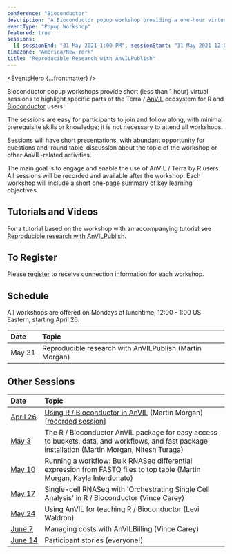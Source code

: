 ```yaml
---
conference: "Bioconductor"
description: "A Bioconductor popup workshop providing a one-hour virtual session to highlight specific parts of the Terra / AnVIL ecosystem for R and Bioconductor users."
eventType: "Popup Workshop"
featured: true
sessions:
  [{ sessionEnd: "31 May 2021 1:00 PM", sessionStart: "31 May 2021 12:00 PM" }]
timezone: "America/New_York"
title: "Reproducible Research with AnVILPublish"
---
```


<EventsHero {...frontmatter} />

Bioconductor popup workshops provide short (less than 1 hour) virtual sessions to highlight specific parts of the Terra / [AnVIL][1] ecosystem for R and [Bioconductor][2] users.

The sessions are easy for participants to join and follow along, with minimal prerequisite skills or knowledge; it is not necessary to attend all workshops.

Sessions will have short presentations, with abundant opportunity for questions and ‘round table’ discussion about the topic of the workshop or other AnVIL-related activities.

The main goal is to engage and enable the use of AnVIL / Terra by R users. All sessions will be recorded and available after the workshop. Each workshop will include a short one-page summary of key learning objectives.

## Tutorials and Videos

For a tutorial based on the workshop with an accompanying tutorial see [Reproducible research with AnVILPublish](/learn/data-analysts/reproducible-research-with-anvilpublish).

## To Register

Please [register][3] to receive connection information for each workshop.

## Schedule

All workshops are offered on Mondays at lunchtime, 12:00 - 1:00 US Eastern, starting April 26.

| Date                | Topic                                                   |
| :------------------ | :------------------------------------------------------ |
| <nobr>May 31</nobr> | Reproducible research with AnVILPublish (Martin Morgan) |

## Other Sessions

| Date                       | Topic                                                                                                                                            |
| :------------------------- | :----------------------------------------------------------------------------------------------------------------------------------------------- |
| <nobr>[April 26][6]</nobr> | [Using R / Bioconductor in AnVIL][4] (Martin Morgan) [[recorded session][5]]                                                                     |
| <nobr>[May 3][7]</nobr>    | The R / Bioconductor AnVIL package for easy access to buckets, data, and workflows, and fast package installation (Martin Morgan, Nitesh Turaga) |
| <nobr>[May 10][8]</nobr>   | Running a workflow: Bulk RNASeq differential expression from FASTQ files to top table (Martin Morgan, Kayla Interdonato)                         |
| <nobr>[May 17][9]</nobr>   | Single-cell RNASeq with 'Orchestrating Single Cell Analysis' in R / Bioconductor (Vince Carey)                                                   |
| <nobr>[May 24][10]</nobr>  | Using AnVIL for teaching R / Bioconductor (Levi Waldron)                                                                                         |
| <nobr>[June 7][11]</nobr>  | Managing costs with AnVILBilling (Vince Carey)                                                                                                   |
| <nobr>[June 14][12]</nobr> | Participant stories (everyone!)                                                                                                                  |

[1]: /
[2]: https://bioconductor.org/
[3]: https://docs.google.com/forms/d/e/1FAIpQLSeHwGfafpqKrOuEjySF8-DW6UrKWkN5N24GYwQVpiDhYw48DA/viewform
[4]: https://docs.google.com/document/d/18aNzWpt55I-dni9l0IZTB2G3oDOU4X07PyKGXFGyb40/edit
[5]: https://www.youtube.com/watch?v=8Ccj__2GqJ4
[6]: /events/bioconductor-popup-workshops-20210426
[7]: /events/bioconductor-popup-workshops-20210503
[8]: /events/bioconductor-popup-workshops-20210510
[9]: /events/bioconductor-popup-workshops-20210517
[10]: /events/bioconductor-popup-workshops-20210524
[11]: /events/bioconductor-popup-workshops-20210607
[12]: /events/bioconductor-popup-workshops-20210614
